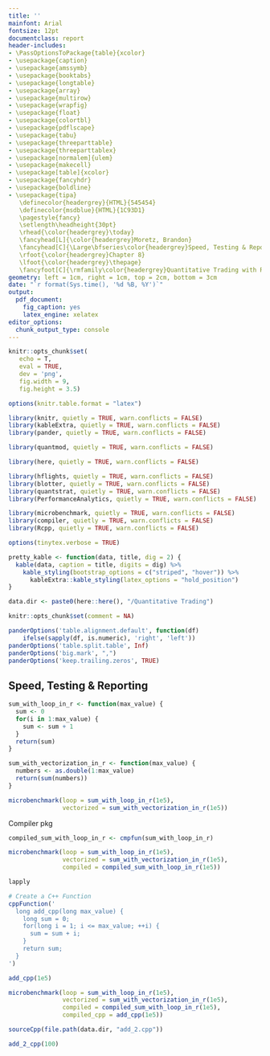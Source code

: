 ```yaml
---
title: ''
mainfont: Arial
fontsize: 12pt
documentclass: report
header-includes:
- \PassOptionsToPackage{table}{xcolor}
- \usepackage{caption}
- \usepackage{amssymb}
- \usepackage{booktabs}
- \usepackage{longtable}
- \usepackage{array}
- \usepackage{multirow}
- \usepackage{wrapfig}
- \usepackage{float}
- \usepackage{colortbl}
- \usepackage{pdflscape}
- \usepackage{tabu}
- \usepackage{threeparttable}
- \usepackage{threeparttablex}
- \usepackage[normalem]{ulem}
- \usepackage{makecell}
- \usepackage[table]{xcolor}
- \usepackage{fancyhdr}
- \usepackage{boldline}
- \usepackage{tipa}
   \definecolor{headergrey}{HTML}{545454}
   \definecolor{msdblue}{HTML}{1C93D1}
   \pagestyle{fancy}
   \setlength\headheight{30pt}
   \rhead{\color{headergrey}\today}
   \fancyhead[L]{\color{headergrey}Moretz, Brandon}
   \fancyhead[C]{\Large\bfseries\color{headergrey}Speed, Testing & Reporting}
   \rfoot{\color{headergrey}Chapter 8}
   \lfoot{\color{headergrey}\thepage}
   \fancyfoot[C]{\rmfamily\color{headergrey}Quantitative Trading with R}
geometry: left = 1cm, right = 1cm, top = 2cm, bottom = 3cm
date: "`r format(Sys.time(), '%d %B, %Y')`"
output:
  pdf_document:
    fig_caption: yes
    latex_engine: xelatex
editor_options: 
  chunk_output_type: console
---
```



```r

knitr::opts_chunk$set(
   echo = T, 
   eval = TRUE, 
   dev = 'png', 
   fig.width = 9, 
   fig.height = 3.5)

options(knitr.table.format = "latex")

```

```r

library(knitr, quietly = TRUE, warn.conflicts = FALSE)
library(kableExtra, quietly = TRUE, warn.conflicts = FALSE)
library(pander, quietly = TRUE, warn.conflicts = FALSE)

library(quantmod, quietly = TRUE, warn.conflicts = FALSE)

library(here, quietly = TRUE, warn.conflicts = FALSE)

library(hflights, quietly = TRUE, warn.conflicts = FALSE)
library(blotter, quietly = TRUE, warn.conflicts = FALSE)
library(quantstrat, quietly = TRUE, warn.conflicts = FALSE)
library(PerformanceAnalytics, quietly = TRUE, warn.conflicts = FALSE)

library(microbenchmark, quietly = TRUE, warn.conflicts = FALSE)
library(compiler, quietly = TRUE, warn.conflicts = FALSE)
library(Rcpp, quietly = TRUE, warn.conflicts = FALSE)

options(tinytex.verbose = TRUE)

pretty_kable <- function(data, title, dig = 2) {
  kable(data, caption = title, digits = dig) %>%
    kable_styling(bootstrap_options = c("striped", "hover")) %>%
      kableExtra::kable_styling(latex_options = "hold_position")
}

data.dir <- paste0(here::here(), "/Quantitative Trading")
```

```r
knitr::opts_chunk$set(comment = NA)

panderOptions('table.alignment.default', function(df)
    ifelse(sapply(df, is.numeric), 'right', 'left'))
panderOptions('table.split.table', Inf)
panderOptions('big.mark', ",")
panderOptions('keep.trailing.zeros', TRUE)
```

## Speed, Testing & Reporting

```r
sum_with_loop_in_r <- function(max_value) {
  sum <- 0
  for(i in 1:max_value) {
    sum <- sum + 1
  }
  return(sum)
}

sum_with_vectorization_in_r <- function(max_value) {
  numbers <- as.double(1:max_value)
  return(sum(numbers))
}
```

```r
microbenchmark(loop = sum_with_loop_in_r(1e5),
               vectorized = sum_with_vectorization_in_r(1e5))
```

Compiler pkg

```r
compiled_sum_with_loop_in_r <- cmpfun(sum_with_loop_in_r)

microbenchmark(loop = sum_with_loop_in_r(1e5),
               vectorized = sum_with_vectorization_in_r(1e5),
               compiled = compiled_sum_with_loop_in_r(1e5))

```

```r
lapply
```

```r
# Create a C++ Function
cppFunction('
  long add_cpp(long max_value) {
    long sum = 0;
    for(long i = 1; i <= max_value; ++i) {
      sum = sum + i;
    }
    return sum;
  }
')

add_cpp(1e5)
```

```r
microbenchmark(loop = sum_with_loop_in_r(1e5),
               vectorized = sum_with_vectorization_in_r(1e5),
               compiled = compiled_sum_with_loop_in_r(1e5),
               compiled_cpp = add_cpp(1e5))
```

```r
sourceCpp(file.path(data.dir, "add_2.cpp"))

add_2_cpp(100)
```

```r

```

